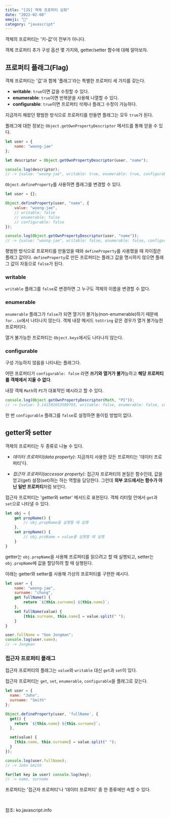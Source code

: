 ```yaml
---
title: "[JS] 객체 프로퍼티 심화" 
date: "2022-02-08"
emoji: "🔬"
category: "javascript"
---
```


객체의 프로퍼티는 '키-값'이 전부가 아니다.

객체 프로퍼티 추가 구성 옵션 몇 가지와, getter/setter 함수에 대해 알아보자.

## 프로퍼티 플래그(Flag)
객체 프로퍼티는 '값'과 함께 '플래그'라는 특별한 프로퍼티 세 가지를 갖는다.

- **writable**: `true`이면 값을 수정할 수 있다.
- **enumerable**: `true`이면 반복문을 사용해 나열할 수 있다.
- **configurable**: `true`이면 프로퍼티 삭제나 플래그 수정이 가능하다.

지금까지 해왔던 평범한 방식으로 프로퍼티를 만들면 플래그는 모두 `true`가 된다.

플래그에 대한 정보는 `Object.getOwnPropertyDescriptor` 메서드를 통해 얻을 수 있다.

```js
let user = {
    name: "woong-jae"
};

let descriptor = Object.getOwnPropertyDescriptor(user, "name");

console.log(descriptor);
// -> {value: "woong-jae", writable: true, enumerable: true, configurable: true}
```

`Object.defineProperty`를 사용하면 플래그를 변경할 수 있다.

```js
let user = {};

Object.defineProperty(user, "name", {
    value: "woong-jae",
    // writable: false
    // enumerable: false
    // configurable: false
});

console.log(Object.getOwnPropertyDescriptor(user, "name"));
// -> {value: "woong-jae", writable: false, enumerable: false, configurable: false}
```

평범한 방식으로 프로퍼티를 만들었을 때와 `defineProperty`를 사용했을 때 차이점은 플래그 값이다.
`defineProperty`로 만든 프로퍼티는 플래그 값을 명시하지 않으면 플래그 값이 자동으로 `false`가 된다.

### writable
`writable` 플래그를 `false`로 변경하면 그 누구도 객체의 이름을 변경할 수 없다.

### enumerable
`enumerable` 플래그가 `false`가 되면 열거가 불가능(non-enumerable)하기 때문에 `for..in`에서 나타나지 않는다.
객체 내장 메서드 `toString` 같은 경우가 열거 불가능한 프로퍼티다.

열거 불가능한 프로퍼티는 `Object.keys`에서도 나타나지 않는다.

### configurable
구성 가능하지 않음을 나타내는 플래그다.

어떤 프로퍼티가 `configurable: false` 라면 **쓰기와 열거가 불가**능하고 **해당 프로퍼티를 객체에서 지울 수 없다**.

내장 객체 `Math`의 `PI`가 대표적인 예시라고 할 수 있다.

```js
console.log(Object.getOwnPropertyDescriptor(Math, "PI"));
// -> {value: 3.141592653589793, writable: false, enumerable: false, configurable: false}
```

한 번 `configurable` 플래그를 `false`로 설정하면 돌이킬 방법이 없다.


## getter와 setter
객체의 프로퍼티는 두 종류로 나눌 수 있다.

- *데이터 프로퍼티(data property)*: 지금까지 사용한 모든 프로퍼티는 '데이터 프로퍼티'다.

- *접근자 프로퍼티(accessor property)*: 접근자 프로퍼티의 본질은 함수인데, 값을 얻고(get) 설정(set)하는 하는 역할을 담당한다. 그런데 **외부 코드에서는 함수가 아닌 일반 프로퍼티**처럼 보인다.

접근자 프로퍼티는 'getter와 setter' 메서드로 표현된다. 객체 리터럴 안에서 `get`과 `set`으로 나타낼 수 있다.
```js
let obj = {
    get propName() {
        // obj.propName을 실행할 때 실행
    },
    set propName() {
        // obj.proName = value를 실행할 때 실행
    }
}
```

getter는 `obj.propName`을 사용해 프로퍼티를 읽으려고 할 때 실행되고, setter는 `obj.propName`에 값을 할당하려 할 때 실행된다.

아래는 getter와 setter를 사용해 가상의 프로퍼티를 구현한 예시다.

```js
let user = {
    name: "woong-jae",
    surname: "chung",
    get fullName() {
        return `${this.surname} ${this.name}`;
    },
    set fullName(value) {
        [this.surname, this.name] = value.split(" ");
    }
}

user.fullName = "Goo Jongman";
console.log(user.name);
// -> Jongman
```

### 접근자 프로퍼티 플래그
접근자 프로퍼티의 플래그는 `value`와 `writable` 대신 `get`과 `set`이 있다.

접근자 프로퍼티는 `get`, `set`, `enumerable`, `configurable`을 플래그로 갖는다.

```js
let user = {
  name: "John",
  surname: "Smith"
};

Object.defineProperty(user, 'fullName', {
  get() {
    return `${this.name} ${this.surname}`;
  },

  set(value) {
    [this.name, this.surname] = value.split(" ");
  }
});

console.log(user.fullName); 
// -> John Smith

for(let key in user) console.log(key); 
// -> name, surname
```

프로퍼티는 '접근자 프로퍼티'나 '데이터 프로퍼티' 중 한 종류에만 속할 수 있다.

<br/>

참조: ko.javascript.info